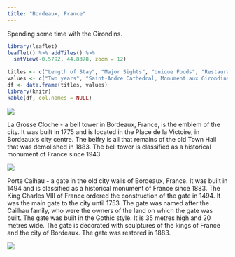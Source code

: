```yaml
---
title: "Bordeaux, France"
---
```


Spending some time with the Girondins.

```r
library(leaflet)
leaflet() %>% addTiles() %>%
  setView(-0.5792, 44.8378, zoom = 12)
```

```r
titles <- c("Length of Stay", "Major Sights", "Unique Foods", "Restaurant Recommendations")
values <- c("Two years", "Saint-Andre Cathedral, Monument aux Girondins, Port de la Lune", "Cannelés", "Books & Coffee - 26 Rue Saint-James")
df <- data.frame(titles, values)
library(knitr)
kable(df, col.names = NULL)
```

![](./images/Bordeaux/bordeaux2.png)

La Grosse Cloche - a bell tower in Bordeaux, France, is the emblem of the city. It was built in 1775 and is located in the Place de la Victoire, in Bordeaux's city centre. The belfry is all that remains of the old Town Hall that was demolished in 1883. The bell tower is classified as a historical monument of France since 1943.

![](./images/Bordeaux/bordeaux3.png)

Porte Caihau - a gate in the old city walls of Bordeaux, France. It was built in 1494 and is classified as a historical monument of France since 1883. The King Charles VIII of France ordered the construction of the gate in 1494. It was the main gate to the city until 1753. The gate was named after the Cailhau family, who were the owners of the land on which the gate was built. The gate was built in the Gothic style. It is 35 metres high and 20 metres wide. The gate is decorated with sculptures of the kings of France and the city of Bordeaux. The gate was restored in 1883.

![](./images/Bordeaux/bordeaux4.png)
